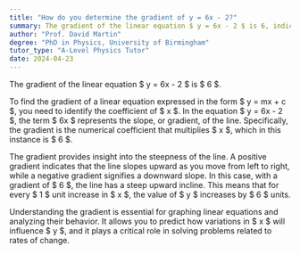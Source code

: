 ```yaml
---
title: "How do you determine the gradient of y = 6x - 2?"
summary: The gradient of the linear equation $ y = 6x - 2 $ is 6, indicating a positive slope where for every unit increase in $ x $, $ y $ increases by 6.
author: "Prof. David Martin"
degree: "PhD in Physics, University of Birmingham"
tutor_type: "A-Level Physics Tutor"
date: 2024-04-23
---
```


The gradient of the linear equation $ y = 6x - 2 $ is $ 6 $.

To find the gradient of a linear equation expressed in the form $ y = mx + c $, you need to identify the coefficient of $ x $. In the equation $ y = 6x - 2 $, the term $ 6x $ represents the slope, or gradient, of the line. Specifically, the gradient is the numerical coefficient that multiplies $ x $, which in this instance is $ 6 $.

The gradient provides insight into the steepness of the line. A positive gradient indicates that the line slopes upward as you move from left to right, while a negative gradient signifies a downward slope. In this case, with a gradient of $ 6 $, the line has a steep upward incline. This means that for every $ 1 $ unit increase in $ x $, the value of $ y $ increases by $ 6 $ units.

Understanding the gradient is essential for graphing linear equations and analyzing their behavior. It allows you to predict how variations in $ x $ will influence $ y $, and it plays a critical role in solving problems related to rates of change.
    